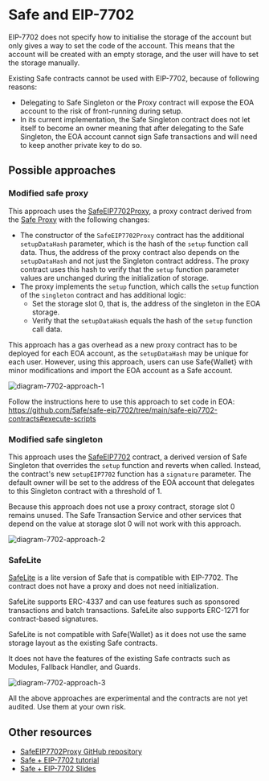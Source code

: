 
# Safe and EIP-7702

EIP-7702 does not specify how to initialise the storage of the account but only gives a way to set the code of the account. This means that the account will be created with an empty storage, and the user will have to set the storage manually.

Existing Safe contracts cannot be used with EIP-7702, because of following reasons:

- Delegating to Safe Singleton or the Proxy contract will expose the EOA account to the risk of front-running during setup.
- In its current implementation, the Safe Singleton contract does not let itself to become an owner meaning that after delegating to the Safe Singleton, the EOA account cannot sign Safe transactions and will need to keep another private key to do so.

## Possible approaches

### Modified safe proxy

This approach uses the [SafeEIP7702Proxy](https://github.com/5afe/safe-eip7702/blob/main/safe-eip7702-contracts/contracts/SafeEIP7702Proxy.sol), a proxy contract derived from the [Safe Proxy](https://github.com/5afe/safe-eip7702/blob/main/safe-eip7702-contracts/contracts/SafeEIP7702Proxy.sol) with the following changes:

- The constructor of the `SafeEIP7702Proxy` contract has the additional `setupDataHash` parameter, which is the hash of the `setup` function call data. Thus, the address of the proxy contract also depends on the `setupDataHash` and not just the Singleton contract address. The proxy contract uses this hash to verify that the `setup` function parameter values are unchanged during the initialization of storage.
- The proxy implements the `setup` function, which calls the `setup` function of the `singleton` contract and has additional logic:
  - Set the storage slot 0, that is, the address of the singleton in the EOA storage.
  - Verify that the `setupDataHash` equals the hash of the `setup` function call data.

This approach has a gas overhead as a new proxy contract has to be deployed for each EOA account, as the `setupDataHash` may be unique for each user. However, using this approach, users can use Safe\{Wallet\} with minor modifications and import the EOA account as a Safe account. 

![diagram-7702-approach-1](../../../assets/diagram-7702-approach-1.png)

Follow the instructions here to use this approach to set code in EOA: https://github.com/5afe/safe-eip7702/tree/main/safe-eip7702-contracts#execute-scripts

### Modified safe singleton

This approach uses the [SafeEIP7702](https://github.com/safe-global/safe-smart-account/blob/feature/eip-7702/contracts/experimental/SafeEIP7702.sol) contract, a derived version of Safe Singleton that overrides the `setup` function and reverts when called. Instead, the contract's new `setupEIP7702` function has a `signature` parameter. The default owner will be set to the address of the EOA account that delegates to this Singleton contract with a threshold of 1.

Because this approach does not use a proxy contract, storage slot 0 remains unused. The Safe Transaction Service and other services that depend on the value at storage slot 0 will not work with this approach.

![diagram-7702-approach-2](../../../assets/diagram-7702-approach-2.png)

### SafeLite

[SafeLite](https://github.com/5afe/safe-eip7702/blob/main/safe-eip7702-contracts/contracts/experimental/SafeLite.sol) is a lite version of Safe that is compatible with EIP-7702. The contract does not have a proxy and does not need initialization.

SafeLite supports ERC-4337 and can use features such as sponsored transactions and batch transactions. SafeLite also supports ERC-1271 for contract-based signatures.

SafeLite is not compatible with Safe\{Wallet\} as it does not use the same storage layout as the existing Safe contracts.

It does not have the features of the existing Safe contracts such as Modules, Fallback Handler, and Guards.

![diagram-7702-approach-3](../../../assets/diagram-7702-approach-3.png)

<Callout type='error' emoji='‼️'>
  All the above approaches are experimental and the contracts are not yet audited. Use them at your own risk.
</Callout>

## Other resources

- [SafeEIP7702Proxy GitHub repository](https://github.com/5afe/safe-eip7702/blob/main/README.md#demo-using-ui)
- [Safe + EIP-7702 tutorial](https://www.youtube.com/watch?v=dx4mk6tKHCo)
- [Safe + EIP-7702 Slides](https://docs.google.com/presentation/d/1blYoVXLdPUNXhfSlck5bgbs8-h9StI9om7wsxj1SxVM)